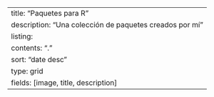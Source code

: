 ---
title: "Paquetes para R"
description: "Una colección de paquetes creados por mí"
listing:
  contents: "."
  sort: "date desc"
  type: grid
  fields: [image, title, description]
---